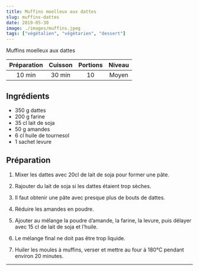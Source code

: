 ```yaml
---
title: Muffins moelleux aux dattes
slug: muffins-dattes
date: 2019-05-30
image: ./images/muffins.jpeg
tags: ["végétalien", "végétarien", "dessert"]
---
```


<StyledParagraph>Muffins moelleux aux dattes</StyledParagraph>

| Préparation | Cuisson | Portions | Niveau |
| :-: | :-: | :-: | :-: |
| 10 min | 30 min | 10 | Moyen |

## Ingrédients
- <ListItem>350 g dattes</ListItem>
- <ListItem>200 g farine</ListItem>
- <ListItem>35 cl lait de soja</ListItem>
- <ListItem>50 g amandes</ListItem>
- <ListItem>6 cl huile de tournesol</ListItem>
- <ListItem>1 sachet levure</ListItem>

## Préparation

1. Mixer les dattes avec 20cl de lait de soja pour former une pâte.

2. Rajouter du lait de soja si les dattes étaient trop sèches.

3. Il faut obtenir une pâte avec presque plus de bouts de dattes.

4. Réduire les amandes en poudre.

5. Ajouter au mélange la poudre d’amande, la farine, la levure, puis délayer avec 15 cl de lait de soja et l’huile.

6. Le mélange final ne doit pas être trop liquide.

7. Huiler les moules à muffins, verser et mettre au four à 180°C pendant environ 20 minutes.

---
